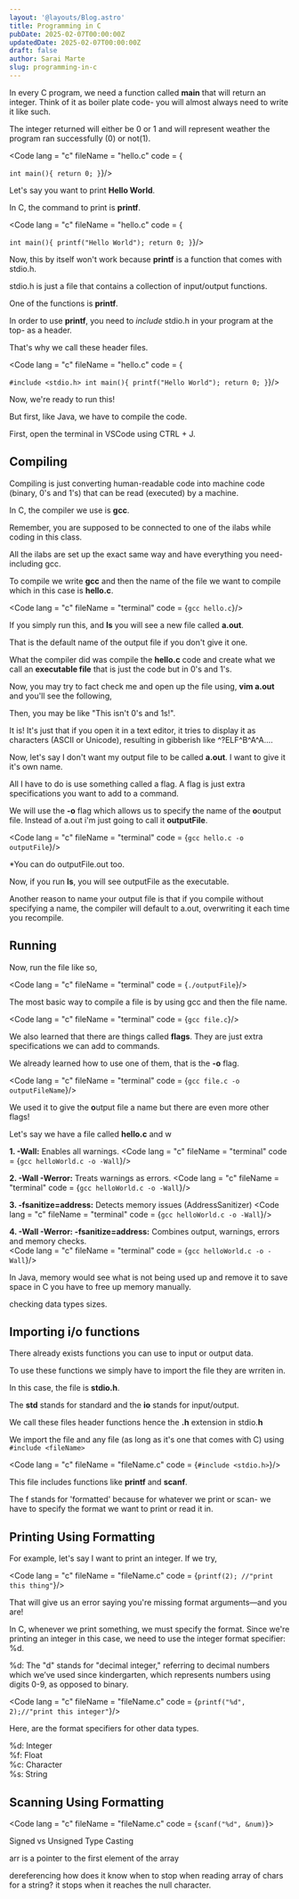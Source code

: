 ```yaml
---
layout: '@layouts/Blog.astro'
title: Programming in C
pubDate: 2025-02-07T00:00:00Z 
updatedDate: 2025-02-07T00:00:00Z
draft: false
author: Sarai Marte
slug: programming-in-c
---
```



<Section t= "Hello World Example + Compiling and Running Code Basics">

In every C program, we need a function called **main** that will return an integer. Think of it as boiler plate code- you will almost always need to write it like such. 

The integer returned will either be 0 or 1 and will represent weather the program ran successfully (0) or not(1).  

<Code lang = "c" fileName = "hello.c" code = {
    
`int main(){
    return 0;
}`}/>

Let's say you want to print **Hello World**. 

In C, the command to print is **printf**. 

<Code lang = "c" fileName = "hello.c" code = {
    
`int main(){
    printf("Hello World");
    return 0;
}`}/>

Now, this by itself won't work because **printf** is a function that comes with stdio.h. 

stdio.h is just a file that contains a collection of input/output functions.

One of the functions is **printf**. 

In order to use **printf**, you need to *include* stdio.h in your program at the top- as a header. 

That's why we call these header files.  

<Code lang = "c" fileName = "hello.c" code = {
    
`#include <stdio.h>
int main(){
    printf("Hello World");
    return 0;
}`}/>

Now, we're ready to run this! 

But first, like Java, we have to compile the code. 

First, open the terminal in VSCode using CTRL + J. 

## Compiling 

Compiling is just converting human-readable code into machine code (binary, 0's and 1's) that can be read (executed) by a machine. 

In C, the compiler we use is **gcc**. 

Remember, you are supposed to be connected to one of the ilabs while coding in this class. 

All the ilabs are set up the exact same way and have everything you need- including gcc. 

To compile we write **gcc** and then the name of the file we want to compile which in this case is **hello.c**. 

<Code lang = "c" fileName = "terminal" code = {`gcc hello.c`}/>

If you simply run this, and **ls** you will see a new file called **a.out**.  

That is the default name of the output file if you don't give it one. 

<ImageMd img = {img2} alt = "Before and after compiling with GCC. You can see that a.out is now created."/>

What the compiler did was compile the **hello.c** code and create what we call an **executable file** that is just the code but in 0's and 1's. 

Now, you may try to fact check me and open up the file using, **vim a.out** and you'll see the following, 

<ImageMd img = {img1} alt = ""/>

Then, you may be like "This isn't 0's and 1s!".

It is! It's just that if you open it in a text editor, it tries to display it as characters (ASCII or Unicode), resulting in gibberish like ^?ELF^B^A^A....

Now, let's say I don't want my output file to be called **a.out**. I want to give it it's own name. 

All I have to do is use something called a flag. A flag is just extra specifications you want to add to a command. 

We will use the **-o** flag which allows us to specify the name of the **o**output file. Instead of a.out i'm just going to call it **outputFile**. 

<Code lang = "c" fileName = "terminal" code = {`gcc hello.c -o outputFile`}/>

*You can do outputFile.out too. 

Now, if you run **ls**, you will see outputFile as the executable.

Another reason to name your output file is that if you compile without specifying a name, the compiler will default to a.out, overwriting it each time you recompile.

## Running 

Now, run the file like so, 

<Code lang = "c" fileName = "terminal" code = {`./outputFile`}/>

</Section>

<Section t = "Compiling Code">

The most basic way to compile a file is by using gcc and then the file name.

<Code lang = "c" fileName = "terminal" code = {`gcc file.c`}/>

We also learned that there are things  called **flags**. They are just extra specifications we can add to commands. 

We already learned how to use one of them, that is the **-o** flag. 

<Code lang = "c" fileName = "terminal" code = {`gcc file.c -o outputFileName`}/>

We used it to give the **o**utput file a name but there are even more other flags!
 
Let's say we have a file called **hello.c** and w

**1. -Wall:** Enables all warnings.
<Code lang = "c" fileName = "terminal" code = {`gcc helloWorld.c -o -Wall`}/>

**2. -Wall -Werror:** Treats warnings as errors. 
<Code lang = "c" fileName = "terminal" code = {`gcc helloWorld.c -o -Wall`}/>

**3. -fsanitize=address:** Detects memory issues (AddressSanitizer)
<Code lang = "c" fileName = "terminal" code = {`gcc helloWorld.c -o -Wall`}/>


**4. -Wall -Werror: -fsanitize=address:** Combines output, warnings, errors and memory checks.  
<Code lang = "c" fileName = "terminal" code = {`gcc helloWorld.c -o -Wall`}/>

</Section>

<Section t = "Memory">


In Java, memory would see what is not being used up and remove it to save space in C you have to free up memory manually. 
</Section>

<Section t = "Data Types">
checking data types sizes. 
</Section>

<Section t = "Input and Output Functions">

# Importing i/o functions 

There already exists functions you can use to input or output data. 

To use these functions we simply have to import the file they are wrriten in.
 
In this case, the file is **stdio.h**. 

The **std** stands for standard and the **io** stands for input/output. 

We call these files header functions hence the **.h** extension in stdio.**h**  

We import the file and any file (as long as it's one that comes with C) using `#include <fileName>`

<Code lang = "c" fileName = "fileName.c" code = {`#include <stdio.h>`}/>

This file includes functions like **printf** and **scanf**. 

The f stands for 'formatted' because for whatever we print or scan- we have to specify the format we want to print or read it in. 
 
# Printing Using Formatting 
For example, let's say I want to print an integer. If we try,

<Code lang = "c" fileName = "fileName.c" code = {`printf(2); //"print this thing"`}/>

That will give us an error saying you're missing format arguments—and you are!

In C, whenever we print something, we must specify the format. Since we're printing an integer in this case, we need to use the integer format specifier: %d.

%d: The "d" stands for "decimal integer," referring to decimal numbers which we’ve used since kindergarten, which represents numbers using digits 0-9, as opposed to binary. 

<Code lang = "c" fileName = "fileName.c" code = {`printf("%d", 2);//"print this integer"`}/>

<RuleBox>
Here, are the format specifiers for other data types.  

%d: Integer    
%f: Float     
%c: Character  
%s: String 
</RuleBox>

# Scanning Using Formatting 

<Code lang = "c" fileName = "fileName.c" code = {`scanf("%d", &num)`}></Code>


</Section>

<Section t = "Conditional Statements, Iteration, Break and Continue">

</Section>

<Section t = "Functions">

</Section>

<Section t = "Type Casting">
Signed vs Unsigned Type Casting 
</Section> 
 
<Section t = "Debugger">

</Section>

<Section t = "Arrays">

arr is a pointer to the first element of the array
</Section>
 
<Section t = "Struct">
</Section>

<Section t = "Pointers">
dereferencing 
how does it know when to stop when reading array of chars for a string? it stops when it reaches the null character. 
</Section>